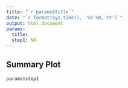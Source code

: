 ```yaml
---
title: "`r params$title`"
date: "`r format(Sys.time(), '%d %B, %Y')`" 
output: html_document
params:
  title:
  step1: NA 
---
```


## Summary Plot


```r
params$step1
```